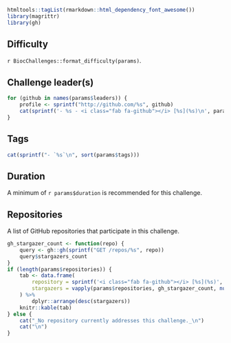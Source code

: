 ```r
htmltools::tagList(rmarkdown::html_dependency_font_awesome())
library(magrittr)
library(gh)
```

## Difficulty

`r BiocChallenges::format_difficulty(params)`.

## Challenge leader(s)

```r
for (github in names(params$leaders)) {
    profile <- sprintf("http://github.com/%s", github)
    cat(sprintf('- %s - <i class="fab fa-github"></i> [%s](%s)\n', params$leaders[[github]], github, profile))
}
```

## Tags

```r
cat(sprintf("- `%s`\n", sort(params$tags)))
```

## Duration

A minimum of `r params$duration` is recommended for this challenge.

## Repositories

A list of GitHub repositories that participate in this challenge.

```r
gh_stargazer_count <- function(repo) {
    query <- gh::gh(sprintf("GET /repos/%s", repo))
    query$stargazers_count
}
if (length(params$repositories)) {
    tab <- data.frame(
        repository = sprintf('<i class="fab fa-github"></i> [%s](%s)', params$repositories, sprintf("https://github.com/%s", params$repositories)),
        stargazers = vapply(params$repositories, gh_stargazer_count, numeric(1))
    ) %>% 
        dplyr::arrange(desc(stargazers))
    knitr::kable(tab)
} else {
    cat("_No repository currently addresses this challenge._\n")
    cat("\n")
}
```
